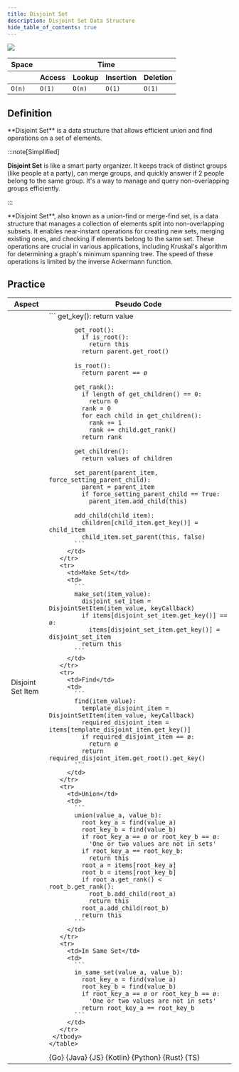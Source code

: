 ```yaml
---
title: Disjoint Set
description: Disjoint Set Data Structure
hide_table_of_contents: true
---
```





![](./assets/disjointSet/disjointSet.svg)

<table>
  <thead>
    <tr>
      <th>Space</th>
      <th colspan="4">Time</th>
    </tr>
    <tr>
      <th></th>
      <th>Access</th>
      <th>Lookup</th>
      <th>Insertion</th>
      <th>Deletion</th>
    </tr>
  </thead>
  <tbody>
    <tr>
      <td>
        <code className="fair">O(n)</code>
      </td>
      <td>
        <code className="excellent">O(1)</code>
      </td>
      <td>
        <code className="fair">O(n)</code>
      </td>
      <td>
        <code className="excellent">O(1)</code>
      </td>
      <td>
        <code className="excellent">O(1)</code>
      </td>
    </tr>
  </tbody>
</table>

## Definition

<Tabs>
  <TabItem value="short" label="Short">
    **Disjoint Set** is a data structure that allows efficient union and find operations on a set of elements.

  :::note[Simplified]

  **Disjoint Set** is like a smart party organizer. It keeps track of distinct groups (like people at a party), can merge groups, and quickly answer if 2 people belong to the same group. It's a way
  to manage and query non-overlapping groups efficiently.

  :::

  </TabItem>
  <TabItem value="detailed" label="Detailed">
    **Disjoint Set**, also known as a union-find or merge-find set, is a data structure that manages a collection of elements split into non-overlapping subsets. It enables near-instant operations for
    creating new sets, merging existing ones, and checking if elements belong to the same set. These operations are crucial in various applications, including Kruskal's algorithm for determining a
    graph's minimum spanning tree. The speed of these operations is limited by the inverse Ackermann function.
  </TabItem>
</Tabs>

## Practice

<Tabs>
  <TabItem value="practice" label="Practice">
    <table>
      <thead>
      <tr>
        <th>Aspect</th>
        <th>Pseudo Code</th>
      </tr>
      </thead>
     <tbody>
       <tr>
         <td>Disjoint Set Item</td>
         <td>
           ```
           get_key():
             return value

           get_root():
             if is_root():
               return this
             return parent.get_root()

           is_root():
             return parent == ø

           get_rank():
             if length of get_children() == 0:
               return 0
             rank = 0
             for each child in get_children():
               rank += 1
               rank += child.get_rank()
             return rank

           get_children():
             return values of children

           set_parent(parent_item, force_setting_parent_child):
             parent = parent_item
             if force_setting_parent_child == True:
               parent_item.add_child(this)

           add_child(child_item):
             children[child_item.get_key()] = child_item
             child_item.set_parent(this, false)
           ```
         </td>
       </tr>
       <tr>
         <td>Make Set</td>
         <td>
           ```
           make_set(item_value):
             disjoint_set_item = DisjointSetItem(item_value, keyCallback)
             if items[disjoint_set_item.get_key()] == ø:
               items[disjoint_set_item.get_key()] = disjoint_set_item
             return this
           ```
         </td>
       </tr>
       <tr>
         <td>Find</td>
         <td>
           ```
           find(item_value):
             template_disjoint_item = DisjointSetItem(item_value, keyCallback)
             required_disjoint_item = items[template_disjoint_item.get_key()]
             if required_disjoint_item == ø:
               return ø
             return required_disjoint_item.get_root().get_key()
           ```
         </td>
       </tr>
       <tr>
         <td>Union</td>
         <td>
           ```
           union(value_a, value_b):
             root_key_a = find(value_a)
             root_key_b = find(value_b)
             if root_key_a == ø or root_key_b == ø:
               'One or two values are not in sets'
             if root_key_a == root_key_b:
               return this
             root_a = items[root_key_a]
             root_b = items[root_key_b]
             if root_a.get_rank() < root_b.get_rank():
               root_b.add_child(root_a)
               return this
             root_a.add_child(root_b)
             return this
           ```
         </td>
       </tr>
       <tr>
         <td>In Same Set</td>
         <td>
           ```
           in_same_set(value_a, value_b):
             root_key_a = find(value_a)
             root_key_b = find(value_b)
             if root_key_a == ø or root_key_b == ø:
               'One or two values are not in sets'
             return root_key_a == root_key_b
           ```
         </td>
       </tr>
     </tbody>
    </table>

  </TabItem>
  <TabItem value="solution" label="Solution">
    <Tabs queryString="code">
      <TabItem value="go" label="" attributes={{title: "Go Lang", className: "code_lang go m"}}><CodeBlock language="go">{Go}</CodeBlock></TabItem>
      <TabItem value="java" label="" attributes={{title: "Java", className: "code_lang java m"}}><CodeBlock language="java">{Java}</CodeBlock></TabItem>
      <TabItem value="js" label="" attributes={{title: "JavaScript", className: "code_lang js m"}}><CodeBlock language="js">{JS}</CodeBlock></TabItem>
      <TabItem value="kotlin" label="" attributes={{title: "Kotlin", className: "code_lang kotlin m"}}><CodeBlock language="kotlin">{Kotlin}</CodeBlock></TabItem>
      <TabItem value="python" label="" attributes={{title: "Python", className: "code_lang python m"}}><CodeBlock language="python">{Python}</CodeBlock></TabItem>
      <TabItem value="rust" label="" attributes={{title: "Rust", className: "code_lang rust m"}}><CodeBlock language="rust">{Rust}</CodeBlock></TabItem>
      <TabItem value="ts" label="" attributes={{title: "TypeScript", className: "code_lang ts m"}}><CodeBlock language="ts">{TS}</CodeBlock></TabItem>
    </Tabs>
  </TabItem>
</Tabs>
